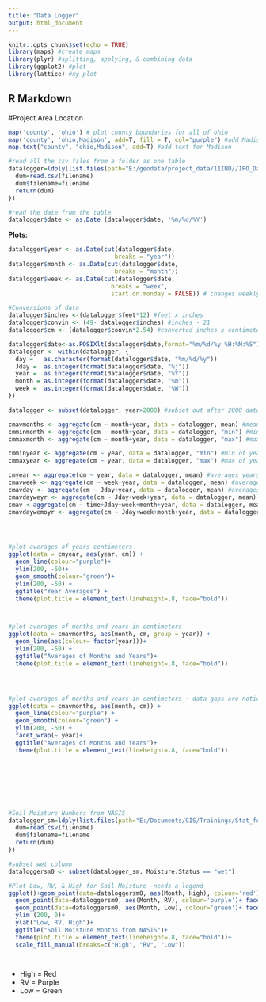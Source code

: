 ---
title: "Data Logger"
output: html_document
---

```{r setup, include=FALSE}
knitr::opts_chunk$set(echo = TRUE)
library(maps) #create maps
library(plyr) #splitting, applying, & combining data
library(ggplot2) #plot
library(lattice) #xy plot

```

## R Markdown

#Project Area Location


```{r final project, echo=FALSE}

map('county', 'ohio') # plot county boundaries for all of ohio
map('county', 'ohio,Madison', add=T, fill = T, col="purple") #add Madison County, ohio in purple to map
map.text("county", "ohio,Madison", add=T) #add text for Madison

#read all the csv files from a folder as one table
datalogger=ldply(list.files(path="E:/geodata/project_data/11IND//IPO_Data_Loggers/data_loggers_2017/clermontwoods52_Clermont_OH",pattern="csv",full.names=TRUE),function(filename) {
  dum=read.csv(filename)
  dum$filename=filename
  return(dum)
})

#read the date from the table
datalogger$date <- as.Date (datalogger$date, '%m/%d/%Y')


```

 

**Plots:**

```{r pressure, echo=FALSE}
datalogger$year <- as.Date(cut(datalogger$date,
                              breaks = "year"))
datalogger$month <- as.Date(cut(datalogger$date,
                              breaks = "month"))
datalogger$week <- as.Date(cut(datalogger$date,
                             breaks = "week",
                             start.on.monday = FALSE)) # changes weekly break point to Sunday

#Conversions of data
datalogger$inches <-(datalogger$feet*12) #feet x inches
datalogger$convin <- (49- datalogger$inches) #inches - 21
datalogger$cm <- (datalogger$convin*2.54) #converted inches x centimeters

datalogger$date<-as.POSIXlt(datalogger$date,format="%m/%d/%y %H:%M:%S")
datalogger <- within(datalogger, {
  day =   as.character(format(datalogger$date, "%m/%d/%y"))
  Jday =  as.integer(format(datalogger$date, "%j"))
  year =  as.integer(format(datalogger$date, "%Y"))
  month = as.integer(format(datalogger$date, "%m"))
  week =  as.integer(format(datalogger$date, "%W"))
})

datalogger <- subset(datalogger, year>2008) #subset out after 2008 data because there is an error that shows and was also mentioned in the metadata

cmavmonths <- aggregate(cm ~ month+year, data = datalogger, mean) #mean of months and years
cmminmonth <- aggregate(cm ~ month+year, data = datalogger, "min") #min of months & years
cmmaxmonth <- aggregate(cm ~ month+year, data = datalogger, "max") #max of months & years

cmminyear <- aggregate(cm ~ year, data = datalogger, "min") #min of years
cmmaxyear <- aggregate(cm ~ year, data = datalogger, "max") #max of years

cmyear <- aggregate(cm ~ year, data = datalogger, mean) #averages years
cmavweek <- aggregate(cm ~ week+year, data = datalogger, mean) #averages of weeks & years
cmavday <- aggregate(cm ~ Jday+year, data = datalogger, mean) #averages of day & years
cmavdayweyr <- aggregate(cm ~ Jday+week+year, data = datalogger, mean) #averages of day, week, & years
cmav <-aggregate(cm ~ time+Jday+week+month+year, data = datalogger, mean) #averages of time, day, week, & years
cmavdaywemoyr <- aggregate(cm ~ Jday+week+month+year, data = datalogger, mean) #averages of day, week, month & years




#plot averages of years centimeters
ggplot(data = cmyear, aes(year, cm)) +
  geom_line(colour="purple")+ 
  ylim(200, -50)+
  geom_smooth(colour="green")+ 
  ylim(200, -50) +
  ggtitle("Year Averages") +
  theme(plot.title = element_text(lineheight=.8, face="bold"))



#plot averages of months and years in centimeters
ggplot(data = cmavmonths, aes(month, cm, group = year)) +
  geom_line(aes(colour= factor(year)))+
  ylim(200, -50) +
  ggtitle("Averages of Months and Years")+
  theme(plot.title = element_text(lineheight=.8, face="bold"))




#plot averages of months and years in centimeters ~ data gaps are noticable 
ggplot(data = cmavmonths, aes(month, cm)) +
  geom_line(colour="purple") +
  geom_smooth(colour="green") + 
  ylim(200, -50) +
  facet_wrap(~ year)+
  ggtitle("Averages of Months and Years")+
  theme(plot.title = element_text(lineheight=.8, face="bold"))








#Soil Moisture Numbers from NASIS
datalogger_sm=ldply(list.files(path="E:/Documents/GIS/Trainings/Stat_for_Soil_Survey/final_Project/nasis",pattern="csv",full.names=TRUE),function(filename) {
  dum=read.csv(filename)
  dum$filename=filename
  return(dum)
})

#subset wet column
dataloggersm0 <- subset(datalogger_sm, Moisture.Status == "wet")

#Plot Low, RV, & High for Soil Moisture -needs a legend
ggplot()+geom_point(data=dataloggersm0, aes(Month, High), colour='red')+facet_wrap(~High)+
  geom_point(data=dataloggersm0, aes(Month, RV), colour='purple')+ facet_wrap(~High)+
  geom_point(data=dataloggersm0, aes(Month, Low), colour='green')+ facet_wrap(~High)+
  ylim (200, 0)+ 
  ylab("Low, RV, High")+
  ggtitle("Soil Moisture Months from NASIS")+
  theme(plot.title = element_text(lineheight=.8, face="bold"))+
  scale_fill_manual(breaks=c("High", "RV", "Low"))




```

* High = Red
* RV = Purple
* Low = Green
